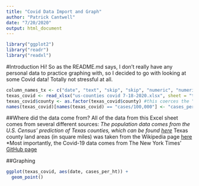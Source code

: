 ```yaml
---
title: "Covid Data Import and Graph"
author: "Patrick Cantwell"
date: "7/20/2020"
output: html_document
---
```


```r
library("ggplot2")
library("readr")
library("readxl")
```

#Introduction
Hi! So as the README.md says, I don't really have any personal data to practice graphing with, so I decided to go with looking at some Covid data! Totally not stressful at all.


```r
column_names_tx <- c("date", "text", "skip", "skip", "numeric", "numeric", "skip", "numeric", "numeric")
texas_covid <- read_xlsx("us-counties covid 7-18-2020.xlsx", sheet = "texas_density_covid", col_types = column_names_tx)
texas_covid$county <- as.factor(texas_covid$county) #this coerces the "county" column to be made up of 21 factors
names(texas_covid)[names(texas_covid) == "cases/100,000"] <- "cases_per_ht" #this changes the name of the cases/100,000 column, as its previous name was causing difficulties
```

##Where did the data come from?
All of the data from this Excel sheet comes from several different sources:
*The population data comes from the U.S. Census' prediction of Texas counties, which can be found [here](https://www2.census.gov/programs-surveys/popest/tables/2010-2019/counties/totals/co-est2019-annres-48.xlsx)
*Texas county land areas (in square miles) was taken from the Wikipedia page [here](https://en.wikipedia.org/wiki/List_of_counties_in_Texas)
*Most importantly, the Covid-19 data comes from The New York Times' [GitHub page](https://github.com/nytimes/covid-19-data)

##Graphing

```r
ggplot(texas_covid, aes(date, cases_per_ht)) +
  geom_point()
```



